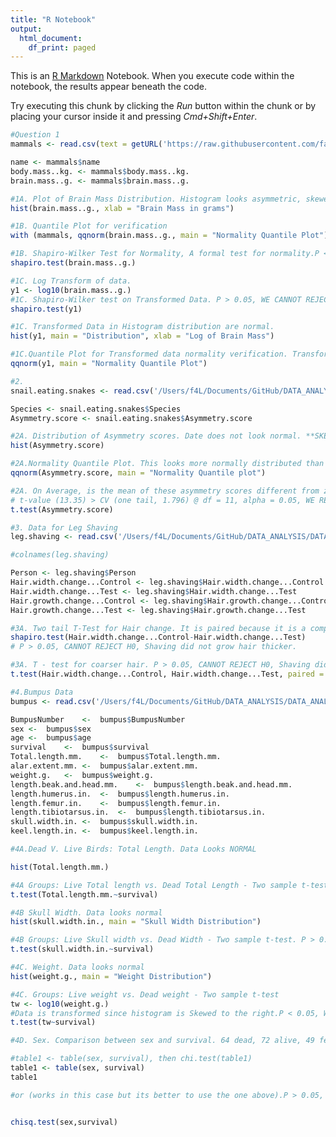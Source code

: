 ```yaml
---
title: "R Notebook"
output:
  html_document:
    df_print: paged
---
```


This is an [R Markdown](http://rmarkdown.rstudio.com) Notebook. When you execute code within the notebook, the results appear beneath the code. 

Try executing this chunk by clicking the *Run* button within the chunk or by placing your cursor inside it and pressing *Cmd+Shift+Enter*. 

```r
#Question 1
mammals <- read.csv(text = getURL('https://raw.githubusercontent.com/fabzy4L/DATA_ANALYTICS/main/BIOSTATISTICS_COURSE_PROJECTS/mammals.csv'))

name <- mammals$name
body.mass..kg. <- mammals$body.mass..kg.
brain.mass..g. <- mammals$brain.mass..g.

#1A. Plot of Brain Mass Distribution. Histogram looks asymmetric, skewed towards the left. This is does not look like a normal disribution
hist(brain.mass..g., xlab = "Brain Mass in grams")
```
```r
#1B. Quantile Plot for verification
with (mammals, qqnorm(brain.mass..g., main = "Normality Quantile Plot"))
```
```r
#1B. Shapiro-Wilker Test for Normality, A formal test for normality.P < 0.05, WE REJECT THE H0 = Data are NOT normal
shapiro.test(brain.mass..g.)


```
```r
#1C. Log Transform of data. 
y1 <- log10(brain.mass..g.)
#1C. Shapiro-Wilker test on Transformed Data. P > 0.05, WE CANNOT REJECT THE H0 = Data is normal
shapiro.test(y1)

```
```r
#1C. Transformed Data in Histogram distribution are normal. 
hist(y1, main = "Distribution", xlab = "Log of Brain Mass")
```
```r
#1C.Quantile Plot for Transformed data normality verification. Transformed Data are normal
qqnorm(y1, main = "Normality Quantile Plot")

```
```r
#2. 
snail.eating.snakes <- read.csv('/Users/f4L/Documents/GitHub/DATA_ANALYSIS/DATA_ANALYTICS/BIOSTATISTICS_COURSE_PROJECTS/snail-eating snakes.csv')

Species <- snail.eating.snakes$Species
Asymmetry.score <- snail.eating.snakes$Asymmetry.score

```
```r
#2A. Distribution of Asymmetry scores. Date does not look normal. **SKEWED TO THE LEFT**
hist(Asymmetry.score)
```
```r
#2A.Normality Quantile Plot. This looks more normally distributed than the histogram above.  
qqnorm(Asymmetry.score, main = "Normality Quantile plot")
```
```r
#2A. On Average, is the mean of these asymmetry scores different from zero? #2A. Yes, the mean of these Asymmetry scores is different from zero. P < 0.05, WE REJECT THE H0, **NORMALLY DISTRIBUTED**
# t-value (13.35) > CV (one tail, 1.796) @ df = 11, alpha = 0.05, WE REJECT H0.
t.test(Asymmetry.score)
```
```r
#3. Data for Leg Shaving
leg.shaving <- read.csv('/Users/f4L/Documents/GitHub/DATA_ANALYSIS/DATA_ANALYTICS/BIOSTATISTICS_COURSE_PROJECTS/leg shaving.csv')

#colnames(leg.shaving)

Person <- leg.shaving$Person
Hair.width.change...Control <- leg.shaving$Hair.width.change...Control
Hair.width.change...Test <- leg.shaving$Hair.width.change...Test
Hair.growth.change...Control <- leg.shaving$Hair.growth.change...Control
Hair.growth.change...Test <- leg.shaving$Hair.growth.change...Test

#3A. Two tail T-Test for Hair change. It is paired because it is a comparison of two groups: Control vs. Test, at two different dimensions. 
shapiro.test(Hair.width.change...Control-Hair.width.change...Test)
# P > 0.05, CANNOT REJECT H0, Shaving did not grow hair thicker. 

#3A. T - test for coarser hair. P > 0.05, CANNOT REJECT H0, Shaving did not grow hair thicker. 
t.test(Hair.width.change...Control, Hair.width.change...Test, paired = TRUE, alternative = "greater")


```
```r
#4.Bumpus Data
bumpus <- read.csv('/Users/f4L/Documents/GitHub/DATA_ANALYSIS/DATA_ANALYTICS/BIOSTATISTICS_COURSE_PROJECTS/bumpus.csv')

BumpusNumber	<-	bumpus$BumpusNumber
sex	<-	bumpus$sex
age	<-	bumpus$age
survival	<-	bumpus$survival
Total.length.mm.	<-	bumpus$Total.length.mm.
alar.extent.mm.	<-	bumpus$alar.extent.mm.
weight.g.	<-	bumpus$weight.g.
length.beak.and.head.mm.	<-	bumpus$length.beak.and.head.mm.
length.humerus.in.	<-	bumpus$length.humerus.in.
length.femur.in.	<-	bumpus$length.femur.in.
length.tibiotarsus.in.	<-	bumpus$length.tibiotarsus.in.
skull.width.in.	<-	bumpus$skull.width.in.
keel.length.in.	<-	bumpus$keel.length.in.

#4A.Dead V. Live Birds: Total Length. Data Looks NORMAL

hist(Total.length.mm.)

```

```r
#4A Groups: Live Total length vs. Dead Total Length - Two sample t-test. P < 0.05, WE REJECT THE H0. **There's a difference in Total length between surviving and non-surviving birds**
t.test(Total.length.mm.~survival)

```
```r
#4B Skull Width. Data looks normal
hist(skull.width.in., main = "Skull Width Distribution")

```
```r
#4B Groups: Live Skull width vs. Dead Width - Two sample t-test. P > 0.05, WE CANNOT REJECT THE H0. **There's NO difference in Skull width between surviving and non-surviving birds**
t.test(skull.width.in.~survival)

```

```r
#4C. Weight. Data looks normal
hist(weight.g., main = "Weight Distribution")
```
```r
#4C. Groups: Live weight vs. Dead weight - Two sample t-test
tw <- log10(weight.g.)
#Data is transformed since histogram is Skewed to the right.P < 0.05, WE REJECT THE H0. **There's a difference in weight between surviving and non-surviving birds**
t.test(tw~survival)

```
```r
#4D. Sex. Comparison between sex and survival. 64 dead, 72 alive, 49 females, 87 males.

#table1 <- table(sex, survival), then chi.test(table1)
table1 <- table(sex, survival)
table1

#or (works in this case but its better to use the one above).P > 0.05, WE CANNOT REJECT THE H0. **There's NOT a difference between sex and survival**


chisq.test(sex,survival)
```